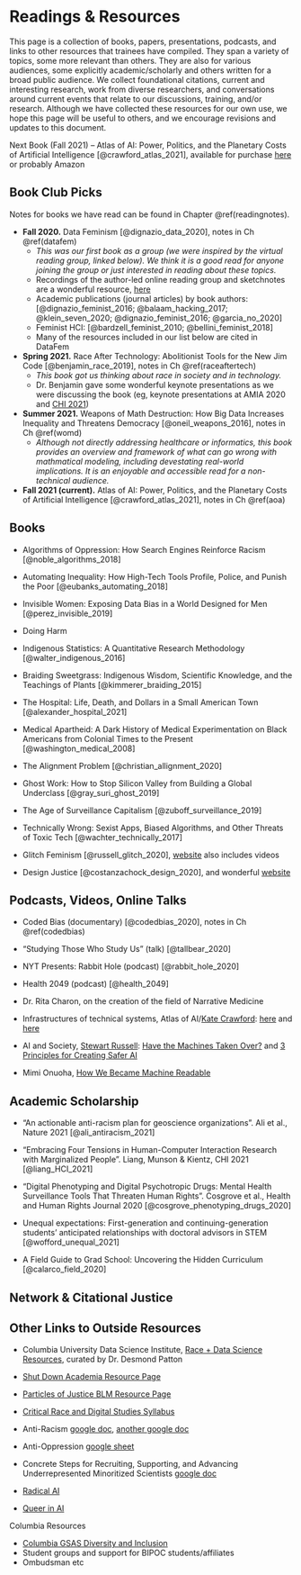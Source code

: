 # Readings & Resources {#resources}

This page is a collection of books, papers, presentations, podcasts, and links to other resources that trainees have compiled. They span a variety of topics, some more relevant than others. They are also for various audiences, some explicitly academic/scholarly and others written for a broad public audience. We collect foundational citations, current and interesting research, work from diverse researchers, and conversations around current events that relate to our discussions, training, and/or research. 
Although we have collected these resources for our own use, we hope this page will be useful to others, and we encourage revisions and updates to this document. 

Next Book (Fall 2021) -- Atlas of AI: Power, Politics, and the Planetary Costs of Artificial Intelligence [@crawford_atlas_2021], available for purchase [here](https://bookshop.org/books/atlas-of-ai-power-politics-and-the-planetary-costs-of-artificial-intelligence/9780300209570) or probably Amazon


## Book Club Picks

Notes for books we have read can be found in Chapter \@ref(readingnotes).

- **Fall 2020.** Data Feminism [@dignazio_data_2020], notes in Ch \@ref(datafem)
  * *This was our first book as a group (we were inspired by the virtual reading group, linked below). We think it is a good read for anyone joining the group or just interested in reading about these topics.*
  * Recordings of the author-led online reading group and sketchnotes are a wonderful resource, [here](http://datafeminism.io/blog/book/data-feminism-reading-group/)
  * Academic publications (journal articles) by book authors: [@dignazio_feminist_2016; @balaam_hacking_2017; @klein_seven_2020; @dignazio_feminist_2016; @garcia_no_2020]
  * Feminist HCI: [@bardzell_feminist_2010; @bellini_feminist_2018]
  * Many of the resources included in our list below are cited in DataFem

- **Spring 2021.** Race After Technology: Abolitionist Tools for the New Jim Code [@benjamin_race_2019], notes in Ch \@ref(raceaftertech)
  * *This book got us thinking about race in society and in technology.*
  * Dr. Benjamin gave some wonderful keynote presentations as we were discussing the book (eg, keynote presentations at AMIA 2020 and [CHI 2021](https://youtu.be/kDcz44ifdQw))

- **Summer 2021.** Weapons of Math Destruction: How Big Data Increases Inequality and Threatens Democracy [@oneil_weapons_2016], notes in Ch \@ref(womd)
  * *Although not directly addressing healthcare or informatics, this book provides an overview and framework of what can go wrong with mathmatical modeling, including devestating real-world implications. It is an enjoyable and accessible read for a non-technical audience.*

- **Fall 2021 (current).** Atlas of AI: Power, Politics, and the Planetary Costs of Artificial Intelligence [@crawford_atlas_2021], notes in Ch \@ref(aoa)


## Books

- Algorithms of Oppression: How Search Engines Reinforce Racism [@noble_algorithms_2018]
- Automating Inequality: How High-Tech Tools Profile, Police, and Punish the Poor [@eubanks_automating_2018]
- Invisible Women: Exposing Data Bias in a World Designed for Men [@perez_invisible_2019]
- Doing Harm



- Indigenous Statistics: A Quantitative Research Methodology [@walter_indigenous_2016]
- Braiding Sweetgrass: Indigenous Wisdom, Scientific Knowledge, and the Teachings of Plants [@kimmerer_braiding_2015]
- The Hospital: Life, Death, and Dollars in a Small American Town [@alexander_hospital_2021]

- Medical Apartheid: A Dark History of Medical Experimentation on Black Americans from Colonial Times to the Present [@washington_medical_2008]

- The Alignment Problem [@christian_allignment_2020]
- Ghost Work: How to Stop Silicon Valley from Building a Global Underclass [@gray_suri_ghost_2019]
- The Age of Surveillance Capitalism [@zuboff_surveillance_2019]
- Technically Wrong: Sexist Apps, Biased Algorithms, and Other Threats of Toxic Tech [@wachter_technically_2017]


- Glitch Feminism [@russell_glitch_2020], [website](https://www.legacyrussell.com/GLITCHFEMINISM) also includes videos
- Design Justice [@costanzachock_design_2020], and wonderful [website](https://designjustice.org/)



## Podcasts, Videos, Online Talks

- Coded Bias (documentary) [@codedbias_2020], notes in Ch \@ref(codedbias)
- "Studying Those Who Study Us" (talk) [@tallbear_2020]
- NYT Presents: Rabbit Hole (podcast) [@rabbit_hole_2020]
- Health 2049 (podcast) [@health_2049]

- Dr. Rita Charon, on the creation of the field of Narrative Medicine 
- Infrastructures of technical systems, Atlas of AI/[Kate Crawford](https://www.katecrawford.net/about.html): [here](https://www.youtube.com/watch?v=pRpSW6T_Wuo) and [here](https://youtu.be/v8wi3ya-y3g)
- AI and Society, [Stewart Russell](https://people.eecs.berkeley.edu/~russell/): [Have the Machines Taken Over?](https://www.youtube.com/watch?v=jmbfQ3mjHWI) and [3 Principles for Creating Safer AI](https://www.ted.com/talks/stuart_russell_3_principles_for_creating_safer_ai/up-next)

- Mimi Onuoha, [How We Became Machine Readable](https://vimeo.com/233011125)


## Academic Scholarship

- "An actionable anti-racism plan for geoscience organizations". Ali et al., Nature 2021 [@ali_antiracism_2021]
- "Embracing Four Tensions in Human-Computer Interaction Research with Marginalized People". Liang, Munson & Kientz, CHI 2021 [@liang_HCI_2021]
- "Digital Phenotyping and Digital Psychotropic Drugs: Mental Health Surveillance Tools That Threaten Human Rights". Cosgrove et al., Health and Human Rights Journal 2020 [@cosgrove_phenotyping_drugs_2020]

- Unequal expectations: First-generation and continuing-generation students’ anticipated relationships with doctoral advisors in STEM [@wofford_unequal_2021]
- A Field Guide to Grad School: Uncovering the Hidden Curriculum [@calarco_field_2020]


## Network & Citational Justice




## Other Links to Outside Resources

- Columbia University Data Science Institute, [Race + Data Science Resources](https://datascience.columbia.edu/diversity/race-data-science-resources/), curated by Dr. Desmond Patton


- [Shut Down Academia Resource Page](https://www.shutdownstem.com/resources)
- [Particles of Justice BLM Resource Page](https://www.particlesforjustice.org/resources)


- [Critical Race and Digital Studies Syllabus](https://criticalracedigitalstudies.com/syllabus/)

- Anti-Racism [google doc](https://docs.google.com/document/d/1hpub-jkm9cLzJWqZSsETqbE6tZ13Q0UbQz--vQ2avEc/preview?pru=AAABcsN4aJw*6TW1VkdMyvfZOMHsSVmsYg), [another google doc](https://docs.google.com/document/d/1BRlF2_zhNe86SGgHa6-VlBO-QgirITwCTugSfKie5Fs/preview?pru=AAABcsN4Mio*zMsO1fI_2ymsmqtXb0ZAZw)
- Anti-Oppression [google sheet](https://docs.google.com/spreadsheets/d/1RkJ-uqKzyhRc6ZxRh2mtcBG5vmGM3hi5aiAvQXPGPR0/edit#gid=1433041826)
- Concrete Steps for Recruiting, Supporting, and Advancing Underrepresented Minoritized Scientists [google doc](https://docs.google.com/document/d/1Ic6bil2AvrQmPFUcUyxcw_FumofKkUo3VLsU7qG0cTk/preview?pru=AAABcsMdcOw*rqbF-IyZSoJBfHrpIZeWUw#)

- [Radical AI](https://radicalai.net/)
- [Queer in AI](https://sites.google.com/view/queer-in-ai//)


Columbia Resources 

- [Columbia GSAS Diversity and Inclusion](https://gsas.columbia.edu/our-intellectual-community/diversity)
- Student groups and support for BIPOC students/affiliates
- Ombudsman etc


